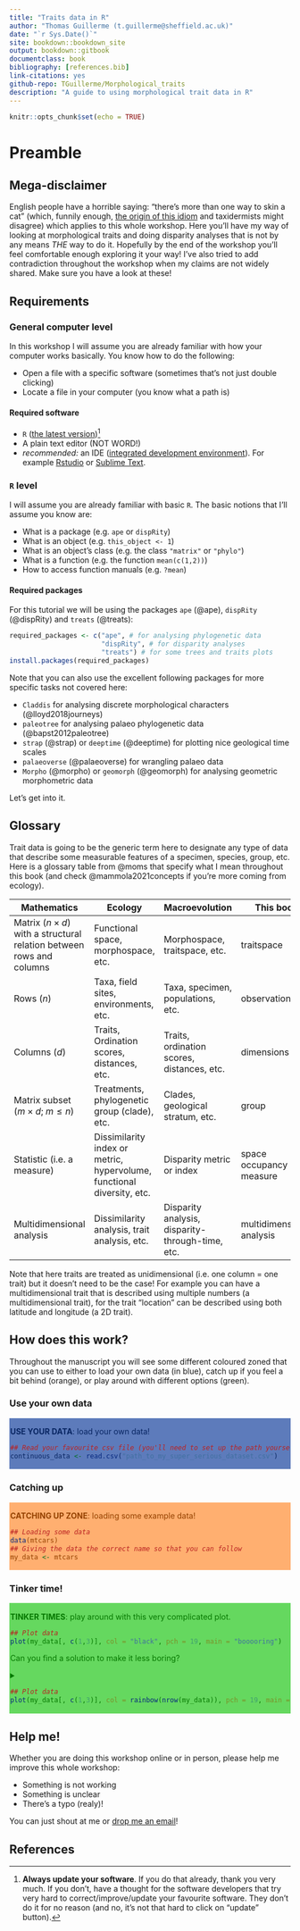 ```yaml
--- 
title: "Traits data in R"
author: "Thomas Guillerme (t.guillerme@sheffield.ac.uk)"
date: "`r Sys.Date()`"
site: bookdown::bookdown_site
output: bookdown::gitbook
documentclass: book
bibliography: [references.bib]
link-citations: yes
github-repo: TGuillerme/Morphological_traits
description: "A guide to using morphological trait data in R"
---
```


```r
knitr::opts_chunk$set(echo = TRUE)
```



<!--

Suggested timetable:

| What                                      | When  |
|-------------------------------------------|-------|
| Intro with a coffee                       | 09:30 |
| Part 1: from traits to traispaces         | 10:00 |
| Part 2: from traitspaces to disparity (1) | 11:30 |
| LUNCH TIME!                               | 12:00 |
| Part 2: from traitspaces to disparity (1) | 13:00 |
| Part 3: from disparity to macroevolution  | 14:00 |
| Yay! We're done!                          | 16:00 |

[Alternatively, we start at 10:00 and finish at 16:30 - I prefer starting late!]

Part 1:
Theory: - morphological traits
        - ordination: PCA and PCO (incl. distance matrices). 
Skills: - reading trait data into R.
        - ordinating data into R.

Part 2:
Theory: - what is disparity?
        - the multidimensional nightmare.
        - reducing dimensionality
        - mechanisms, processes and patterns in biology
Skills: - an intro to the dispRity package
        - measuring disparity
        - reducing dimensionality
        - choosing and testing disparity metrics.

Part 3:
Theory: - testing hypotheses with disparity
        - testing hypotheses through time
        - simple disparity models
        - phylogenetic comparative methods and disparity? [teaser for the next day]
        - disparity of disparity analyses
Skills: - comparing disparity between groups
        - comparing disparity through time
        - disparity-through-time (dtt) analyses
        - disparity study design
 -->

# Preamble

## Mega-disclaimer

English people have a horrible saying: "there's more than one way to skin a cat" (which, funnily enough, [the origin of this idiom](https://english.stackexchange.com/questions/32123/origin-of-the-phrase-theres-more-than-one-way-to-skin-a-cat) and taxidermists might disagree) which applies to this whole workshop.
Here you'll have my way of looking at morphological traits and doing disparity analyses that is not by any means _THE_ way to do it.
Hopefully by the end of the workshop you'll feel comfortable enough exploring it your way!
I've also tried to add contradiction throughout the workshop when my claims are not widely shared.
Make sure you have a look at these!

## Requirements

### General computer level

In this workshop I will assume you are already familiar with how your computer works basically. You know how to do the following:

 * Open a file with a specific software (sometimes that's not just double clicking)
 * Locate a file in your computer (you know what a path is)

#### Required software

 * `R` ([the latest version](https://cran.r-project.org/))[^1]
 * A plain text editor (NOT WORD!)
 * *recommended:* an IDE ([integrated development environment](https://en.wikipedia.org/wiki/Integrated_development_environment)). For example [Rstudio](https://posit.co/products/open-source/rstudio/) or [Sublime Text](https://www.sublimetext.com/).

[^1]: **Always update your software**. If you do that already, thank you very much. If you don't, have a thought for the software developers that try very hard to correct/improve/update your favourite software. They don't do it for no reason (and no, it's not that hard to click on "update" button). 

### `R` level

I will assume you are already familiar with basic `R`. The basic notions that I'll assume you know are:

 * What is a package (e.g. `ape` or `dispRity`)
 * What is an object (e.g. `this_object <- 1`)
 * What is an object's class (e.g. the class `"matrix"` or `"phylo"`)
 * What is a function (e.g. the function `mean(c(1,2))`)
 * How to access function manuals (e.g. `?mean`)

#### Required packages

For this tutorial we will be using the packages `ape` (@ape), `dispRity` (@dispRity) and `treats` (@treats):

```r
required_packages <- c("ape", # for analysing phylogenetic data
                       "dispRity", # for disparity analyses
                       "treats") # for some trees and traits plots
install.packages(required_packages)
```

Note that you can also use the excellent following packages for more specific tasks not covered here:

 * `Claddis` for analysing discrete morphological characters (@lloyd2018journeys)
 * `paleotree` for analysing palaeo phylogenetic data (@bapst2012paleotree)
 * `strap` (@strap) or `deeptime` (@deeptime) for plotting nice geological time scales
 * `palaeoverse` (@palaeoverse) for wrangling palaeo data
 * `Morpho` (@morpho) or `geomorph` (@geomorph) for analysing geometric morphometric data

Let's get into it.

## Glossary

Trait data is going to be the generic term here to designate any type of data that describe some measurable features of a specimen, species, group, etc.
Here is a glossary table from @moms that specify what I mean throughout this book (and check @mammola2021concepts if you're more coming from ecology).

Mathematics | Ecology | Macroevolution | This book
--------------------|--------------------|--------------------|------------
Matrix ($n \times d$) with a structural relation between rows and columns | Functional space, morphospace, etc. | Morphospace, traitspace, etc. | traitspace
Rows (*n*) | Taxa, field sites, environments, etc. | Taxa, specimen, populations, etc. | observations
Columns (*d*) | Traits, Ordination scores, distances, etc. | Traits, ordination scores, distances, etc. | dimensions
Matrix subset ($m \times d$; $m \leq n$) | Treatments, phylogenetic group (clade), etc. | Clades, geological stratum, etc. | group
Statistic (i.e. a measure)  | Dissimilarity index or metric, hypervolume, functional diversity, etc.  | Disparity metric or index | space occupancy measure
Multidimensional analysis | Dissimilarity analysis, trait analysis, etc. | Disparity analysis, disparity-through-time, etc. | multidimensional analysis

Note that here traits are treated as unidimensional (i.e. one column = one trait) but it doesn't need to be the case!
For example you can have a multidimensional trait that is described using multiple numbers (a multidimensional trait), for the trait "location" can be described using both latitude and longitude (a 2D trait).

## How does this work?

Throughout the manuscript you will see some different coloured zoned that you can use to either to load your own data (in blue), catch up if you feel a bit behind (orange), or play around with different options (green).

### Use your own data

<div class="warning" style='padding:0.1em; background-color:#5D7BBB; color:#092663'>

**USE YOUR DATA**: load your own data!

```r
## Read your favourite csv file (you'll need to set up the path yourself!)
continuous_data <- read.csv("path_to_my_super_serious_dataset.csv")
```
</div>


### Catching up

<div class="warning" style='padding:0.1em; background-color:#FFAF70; color:#954200'>

**CATCHING UP ZONE**: loading some example data!

```r
## Loading some data
data(mtcars)
## Giving the data the correct name so that you can follow
my_data <- mtcars
```
</div>

### Tinker time!

<div class="warning" style='padding:0.1em; background-color:#65D85F; color:#067800'>

**TINKER TIMES**: play around with this very complicated plot.

```r
## Plot data
plot(my_data[, c(1,3)], col = "black", pch = 19, main = "booooring")
```

Can you find a solution to make it less boring?

<details>
  <summary>[**Click to expand the solution**]:
</summary>

```r
## Plot data
plot(my_data[, c(1,3)], col = rainbow(nrow(my_data)), pch = 19, main = "better?")
```

</details>
</div>

## Help me!

Whether you are doing this workshop online or in person, please help me improve this whole workshop:

 * Something is not working
 * Something is unclear
 * There's a typo (realy)!

You can just shout at me or [drop me an email](mailto:t.guillerme@sheffield.ac.uk)!



## References
